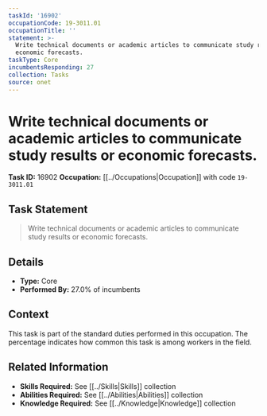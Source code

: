 ```yaml
---
taskId: '16902'
occupationCode: 19-3011.01
occupationTitle: ''
statement: >-
  Write technical documents or academic articles to communicate study results or
  economic forecasts.
taskType: Core
incumbentsResponding: 27
collection: Tasks
source: onet
---
```

# Write technical documents or academic articles to communicate study results or economic forecasts.

**Task ID:** 16902
**Occupation:** [[../Occupations|Occupation]] with code `19-3011.01`

## Task Statement

> Write technical documents or academic articles to communicate study results or economic forecasts.

## Details

- **Type:** Core
- **Performed By:** 27.0% of incumbents

## Context

This task is part of the standard duties performed in this occupation. The percentage indicates how common this task is among workers in the field.

## Related Information

- **Skills Required:** See [[../Skills|Skills]] collection
- **Abilities Required:** See [[../Abilities|Abilities]] collection
- **Knowledge Required:** See [[../Knowledge|Knowledge]] collection
